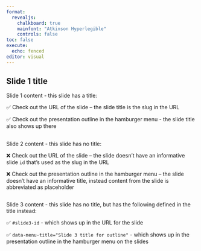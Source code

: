 ```yaml
---
format: 
  revealjs:
    chalkboard: true
    mainfont: "Atkinson Hyperlegible"
    controls: false
toc: false
execute: 
  echo: fenced
editor: visual
---
```


## Slide 1 title

Slide 1 content - this slide has a title:

✅ Check out the URL of the slide -- the slide title is the slug in the URL

✅ Check out the presentation outline in the hamburger menu - the slide title also shows up there

## 

Slide 2 content - this slide has no title:

❌ Check out the URL of the slide -- the slide doesn't have an informative slide `id` that's used as the slug in the URL

❌ Check out the presentation outline in the hamburger menu -- the slide doesn't have an informative title, instead content from the slide is abbreviated as placeholder

##  {#slide3-id data-menu-title="Slide 3 title for outline"}

Slide 3 content - this slide has no title, but has the following defined in the title instead:

✅ `#slide3-id` - which shows up in the URL for the slide

✅ `data-menu-title="Slide 3 title for outline"` - which shows up in the presentation outline in the hamburger menu on the slides
